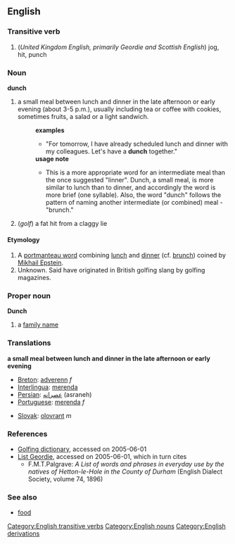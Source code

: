 == English ==
=== Transitive verb ===
[[Category:English transitive verbs]]
{{en-infl-reg-sibilant|dunch||}}
# (''United Kingdom English, primarily Geordie and Scottish English'') jog, hit, punch

=== Noun ===
[[Category:English nouns]]
'''dunch''' 
# a small meal between lunch and dinner in the late afternoon or early evening (about 3-5 p.m.), usually including tea or coffee with cookies, sometimes fruits, a salad or a light sandwich.
#:'''examples'''
#:*"For tomorrow, I have already scheduled lunch and dinner with my colleagues. Let's have a '''dunch''' together."
#:'''usage note'''
#:*This is a more appropriate word for an intermediate meal than the once suggested "linner". Dunch, a small meal, is more similar to lunch than to dinner, and accordingly the word is more brief (one syllable). Also, the word "dunch" follows the pattern of naming another intermediate (or combined) meal - "brunch."
# (''golf'') a fat hit from a claggy lie

==== Etymology ====
[[Category:English derivations]]
#A [[portmanteau word]] combining [[lunch]] and [[dinner]] (cf. [[brunch]]) coined by [[User:Mikhail Epstein|Mikhail Epstein]].
#Unknown. Said have originated in British golfing slang by golfing magazines.

=== Proper noun ===
'''Dunch'''
# a [[family name]]

=== Translations ===
'''a small meal between lunch and dinner in the late afternoon or early evening'''
{{top}}
*[[Breton]]: [[adverenn]] ''f''
*[[Interlingua]]: [[merenda]]
*[[Persian]]: [[عصرانه]] (asraneh)
*[[Portuguese]]: [[merenda]] ''f''
{{mid}}
*[[Slovak]]: [[olovrant]] ''m''
{{bottom}}

=== References ===
* [http://www.worldgolf.com/wglibrary/reference/dictionary/dpage.html Golfing dictionary], accessed on 2005-06-01
* [http://www.indigogroup.co.uk/durhamdialect/hetton1896.htm List Geordie], accessed on 2005-06-01, which in turn cites
** F.M.T.Palgrave: ''A List of words and phrases in everyday use by the natives of Hetton-le-Hole in the County of Durham'' (English Dialect Society, volume 74, 1896)

=== See also ===
* [[food]]